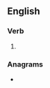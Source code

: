 ==English==

===Verb===
{{head|en|verb form}}

# {{present participle of|en|democratise|nocat=1}}

===Anagrams===
* {{anagrams|en|a=acdegiimnorst|misdecorating}}